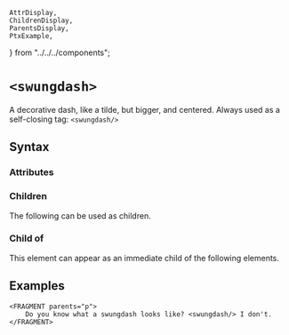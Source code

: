     AttrDisplay,
    ChildrenDisplay,
    ParentsDisplay,
    PtxExample,
} from "../../../components";

# `<swungdash>`

A decorative dash, like a tilde, but bigger, and centered.
Always used as a self-closing tag: `<swungdash/>`

## Syntax

### Attributes

<AttrDisplay name="swungdash" />

### Children

The following can be used as children.

<ChildrenDisplay name="swungdash" />

### Child of

This element can appear as an immediate child of the following elements.

<ParentsDisplay name="swungdash" />

## Examples
```ptx-example
<FRAGMENT parents="p">
    Do you know what a swungdash looks like? <swungdash/> I don't.
</FRAGMENT>
```